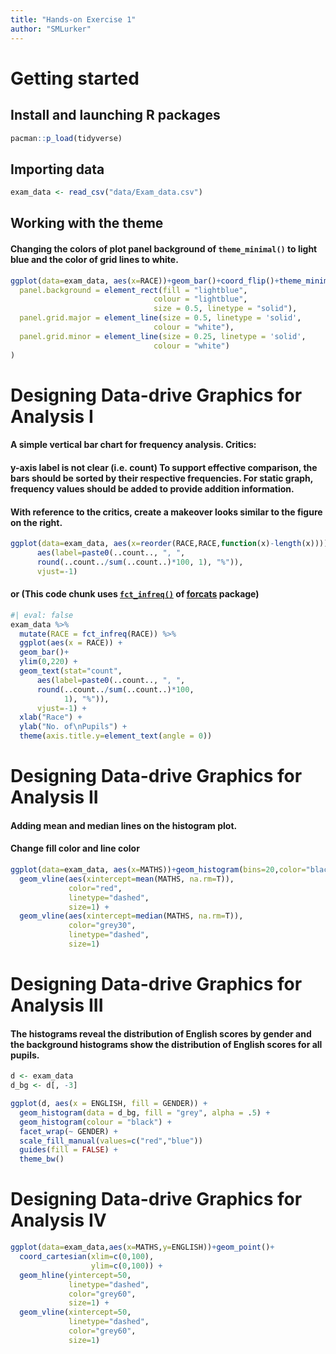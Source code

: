 ```yaml
---
title: "Hands-on Exercise 1"
author: "SMLurker"
---
```


# Getting started

## Install and launching R packages

```r

pacman::p_load(tidyverse)

```

## Importing data

```r
exam_data <- read_csv("data/Exam_data.csv")
```

## Working with the theme

#### Changing the colors of plot panel background of `theme_minimal()` to light blue and the color of grid lines to white.

```r
ggplot(data=exam_data, aes(x=RACE))+geom_bar()+coord_flip()+theme_minimal() +theme(
  panel.background = element_rect(fill = "lightblue",
                                colour = "lightblue",
                                size = 0.5, linetype = "solid"),
  panel.grid.major = element_line(size = 0.5, linetype = 'solid',
                                colour = "white"), 
  panel.grid.minor = element_line(size = 0.25, linetype = 'solid',
                                colour = "white")
)
```

# Designing Data-drive Graphics for Analysis I

#### A simple vertical bar chart for frequency analysis. Critics:

#### y-axis label is not clear (i.e. count) To support effective comparison, the bars should be sorted by their respective frequencies. For static graph, frequency values should be added to provide addition information.

#### With reference to the critics, create a makeover looks similar to the figure on the right.

```r
ggplot(data=exam_data, aes(x=reorder(RACE,RACE,function(x)-length(x))))+geom_bar()+ylim(0,220)+labs(x = "Race",y="No. of\nPupils") +theme(axis.title.y = element_text(angle = 0, vjust = 1))+geom_text(stat="count", 
      aes(label=paste0(..count.., ", ", 
      round(..count../sum(..count..)*100, 1), "%")),
      vjust=-1)

```

#### or (This code chunk uses [`fct_infreq()`](https://forcats.tidyverse.org/reference/fct_inorder.html) of [**forcats**](https://forcats.tidyverse.org/articles/forcats.html) package)

```r
#| eval: false
exam_data %>%
  mutate(RACE = fct_infreq(RACE)) %>%
  ggplot(aes(x = RACE)) + 
  geom_bar()+
  ylim(0,220) +
  geom_text(stat="count", 
      aes(label=paste0(..count.., ", ", 
      round(..count../sum(..count..)*100,
            1), "%")),
      vjust=-1) +
  xlab("Race") +
  ylab("No. of\nPupils") +
  theme(axis.title.y=element_text(angle = 0))
```

# Designing Data-drive Graphics for Analysis II

#### Adding mean and median lines on the histogram plot.

#### Change fill color and line color

```r
ggplot(data=exam_data, aes(x=MATHS))+geom_histogram(bins=20,color="black", fill="lightblue")+
  geom_vline(aes(xintercept=mean(MATHS, na.rm=T)),
             color="red", 
             linetype="dashed", 
             size=1) +
  geom_vline(aes(xintercept=median(MATHS, na.rm=T)),
             color="grey30",
             linetype="dashed", 
             size=1)
```

# Designing Data-drive Graphics for Analysis III

#### The histograms reveal the distribution of English scores by gender and the background histograms show the distribution of English scores for all pupils.

```r
d <- exam_data   
d_bg <- d[, -3]  

ggplot(d, aes(x = ENGLISH, fill = GENDER)) +
  geom_histogram(data = d_bg, fill = "grey", alpha = .5) +
  geom_histogram(colour = "black") +
  facet_wrap(~ GENDER) +
  scale_fill_manual(values=c("red","blue"))
  guides(fill = FALSE) +  
  theme_bw()
```

# Designing Data-drive Graphics for Analysis IV

```r
ggplot(data=exam_data,aes(x=MATHS,y=ENGLISH))+geom_point()+
  coord_cartesian(xlim=c(0,100),
                  ylim=c(0,100)) +
  geom_hline(yintercept=50,
             linetype="dashed",
             color="grey60",
             size=1) + 
  geom_vline(xintercept=50, 
             linetype="dashed",
             color="grey60",
             size=1)
```
